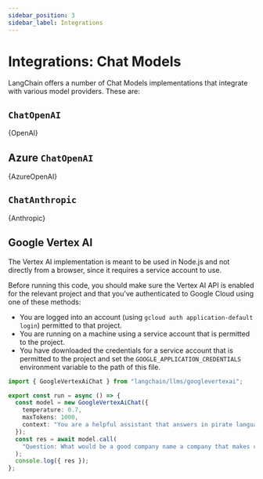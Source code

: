```yaml
---
sidebar_position: 3
sidebar_label: Integrations
---
```



# Integrations: Chat Models

LangChain offers a number of Chat Models implementations that integrate with various model providers. These are:

## `ChatOpenAI`


<CodeBlock language="typescript">{OpenAI}</CodeBlock>

## Azure `ChatOpenAI`


<CodeBlock language="typescript">{AzureOpenAI}</CodeBlock>

## `ChatAnthropic`


<CodeBlock language="typescript">{Anthropic}</CodeBlock>

## Google Vertex AI

The Vertex AI implementation is meant to be used in Node.js and not
directly from a browser, since it requires a service account to use.

Before running this code, you should make sure the Vertex AI API is
enabled for the relevant project and that you've authenticated to
Google Cloud using one of these methods:

* You are logged into an account (using `gcloud auth application-default login`)
  permitted to that project.
* You are running on a machine using a service account that is permitted
  to the project.
* You have downloaded the credentials for a service account that is permitted
  to the project and set the `GOOGLE_APPLICATION_CREDENTIALS` environment
  variable to the path of this file.

```typescript
import { GoogleVertexAiChat } from "langchain/llms/googlevertexai";

export const run = async () => {
  const model = new GoogleVertexAiChat({
    temperature: 0.7,
    maxTokens: 1000,
    context: "You are a helpful assistant that answers in pirate language"
  });
  const res = await model.call(
    "Question: What would be a good company name a company that makes colorful socks?\nAnswer:"
  );
  console.log({ res });
};
```
